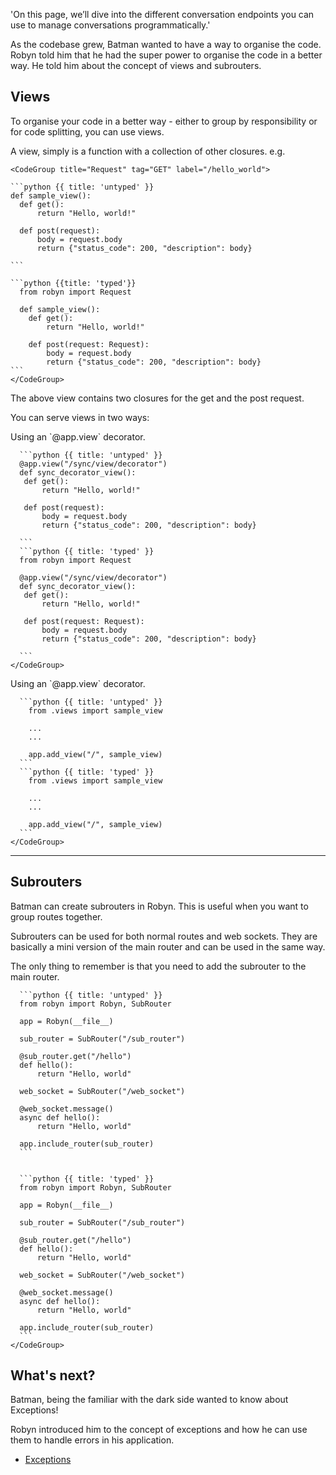   'On this page, we’ll dive into the different conversation endpoints you can use to manage conversations programmatically.'


As the codebase grew, Batman wanted to have a way to organise the code. Robyn told him that he had the super power to organise the code in a better way. He told him about the concept of views and subrouters.

## Views



<Row>
<Col>
To organise your code in a better way - either to group by responsibility or for code splitting, you can use views.

A view, simply is a function with a collection of other closures. e.g.
</Col>
  <Col sticky>

    <CodeGroup title="Request" tag="GET" label="/hello_world">

    ```python {{ title: 'untyped' }}
    def sample_view():
      def get():
          return "Hello, world!"

      def post(request):
          body = request.body
          return {"status_code": 200, "description": body}

    ```

    ```python {{title: 'typed'}}
      from robyn import Request

      def sample_view():
        def get():
            return "Hello, world!"

        def post(request: Request):
            body = request.body
            return {"status_code": 200, "description": body}
    ```
    </CodeGroup>
  </Col>
</Row>
The above view contains two closures for the get and the post request.

You can serve views in two ways:
<Row>

  <Col>
  Using an `@app.view` decorator.
  </Col>
  <Col sticky>
    <CodeGroup title="Request" tag="GET" label="/hello_world">

      ```python {{ title: 'untyped' }}
      @app.view("/sync/view/decorator")
      def sync_decorator_view():
       def get():
           return "Hello, world!"

       def post(request):
           body = request.body
           return {"status_code": 200, "description": body}

      ```
      ```python {{ title: 'typed' }}
      from robyn import Request

      @app.view("/sync/view/decorator")
      def sync_decorator_view():
       def get():
           return "Hello, world!"

       def post(request: Request):
           body = request.body
           return {"status_code": 200, "description": body}

      ```
    </CodeGroup>
  </Col>
</Row>

<Row>
  <Col>
  Using an `@app.view` decorator.
  </Col>
  <Col sticky>
    <CodeGroup title="Request" tag="GET" label="/hello_world">

      ```python {{ title: 'untyped' }}
        from .views import sample_view

        ...
        ...

        app.add_view("/", sample_view)
      ```
      ```python {{ title: 'typed' }}
        from .views import sample_view

        ...
        ...

        app.add_view("/", sample_view)
      ```
    </CodeGroup>
  </Col>
</Row>


---

## Subrouters




<Row>

  <Col>

Batman can create subrouters in Robyn. This is useful when you want to group routes together.

Subrouters can be used for both normal routes and web sockets. They are basically a mini version of the main router and can be used in the same way.

The only thing to remember is that you need to add the subrouter to the main router.
  </Col>
  <Col sticky>
    <CodeGroup title="Request" tag="GET" label="/hello_world">

      ```python {{ title: 'untyped' }}
      from robyn import Robyn, SubRouter

      app = Robyn(__file__)

      sub_router = SubRouter("/sub_router")

      @sub_router.get("/hello")
      def hello():
          return "Hello, world"

      web_socket = SubRouter("/web_socket")

      @web_socket.message()
      async def hello():
          return "Hello, world"

      app.include_router(sub_router)
      ```


      ```python {{ title: 'typed' }}
      from robyn import Robyn, SubRouter

      app = Robyn(__file__)

      sub_router = SubRouter("/sub_router")

      @sub_router.get("/hello")
      def hello():
          return "Hello, world"

      web_socket = SubRouter("/web_socket")

      @web_socket.message()
      async def hello():
          return "Hello, world"

      app.include_router(sub_router)
      ```
    </CodeGroup>
  </Col>
</Row>

## What's next?

Batman, being the familiar with the dark side wanted to know about Exceptions!

Robyn introduced him to the concept of exceptions and how he can use them to handle errors in his application.

- [Exceptions](/documentation/api_reference/exceptions)

